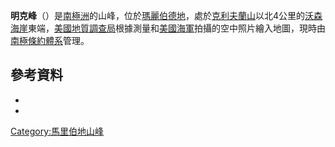 {{coord|86|14|S|129|56|W|source:GNIS|display=title}}

'''明克峰'''（{{lang-en|Mink Peak}}）是[[南極洲|南極洲]]的山峰，位於[[瑪麗伯德地|瑪麗伯德地]]，處於[[克利夫蘭山|克利夫蘭山]]以北4公里的[[沃森海崖|沃森海崖]]東端，[[美國地質調查局|美國地質調查局]]根據測量和[[美國海軍|美國海軍]]拍攝的空中照片繪入地圖，現時由[[南極條約體系|南極條約體系]]管理。

==參考資料==
*{{cite gnis | type = antarid | id = 10037| name = Mink Peak | accessdate = 2013-10-23}}
*{{usgs-gazetteer|id=10037}}

{{DEFAULTSORT:Mink Peak}}
[[Category:馬里伯地山峰|Category:馬里伯地山峰]]


{{MarieByrdLand-geo-stub}}